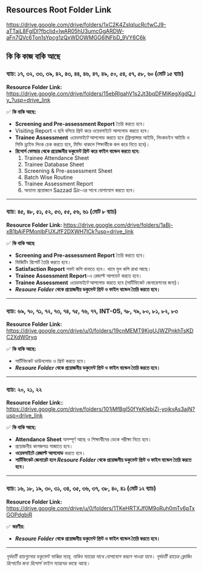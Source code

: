 ## **Resources Root Folder Link**

https://drive.google.com/drive/folders/1xC2K4ZsIqIucRcfwCJ9-aTTajL8FglDl?fbclid=IwAR05hU3umcGgARDW-aFn7QVc6Ton1sYpcg1zQxWDOWMGG6lNFbD_9VY6C6k

## কি কি কাজ বাকি আছে

### ব্যাচ: ১৭, ৩২, ৩৩, ৩৯, ৪২, ৪৩, ৪৪, ৪৬, ৪৭, ৪৯, ৫০, ৫৪, ৫৭, ৫৮, ৬০ (মোট ১৫ ব্যাচ)

**Resource Folder Link:** https://drive.google.com/drive/folders/15ebRlgahV1s2Jt3bqDFMiKegXgdQ_Iy_?usp=drive_link

✅ **কি বাকি আছে:**

- **Screening and Pre-assessment Report** তৈরি করতে হবে।
- Visiting Report এ ছবি বসিয়ে প্রিন্ট করে ওয়েবসাইটে আপলোড করতে হবে। 
- **Trainee Assessment** _ওয়েবসাইটে_ আপলোড করতে হবে (ফ্রিল্যান্সার আইডি, লিংকডইন আইডি ও সিভি ড্রাইভ লিংক চেক করতে হবে, মিসিং থাকলে শিক্ষার্থীকে কল করে নিতে হবে)।
- **রিসোর্স ফোল্ডার থেকে প্রয়োজনীয় ডকুমেন্ট প্রিন্ট করে ফাইল বান্ডেল করতে হবে:**
  1. Trainee Attendance Sheet
  2. Trainee Database Sheet
  3. Screening & Pre-assessment Sheet
  4. Batch Wise Routine
  5. Trainee Assessment Report
  6. অন্যান্য প্রয়োজনে Sazzad Sir-এর সাথে যোগাযোগ করতে হবে।

---

### ব্যাচ: ৪৫, ৪৮, ৫১, ৫২, ৫৩, ৫৫, ৫৬, ৬১ (মোট ৮ ব্যাচ)

**Resource Folder Link:** https://drive.google.com/drive/folders/1aBj-xB1bAjFPMonIbFUXJfF2DXWH7ICk?usp=drive_link

✅ **কি বাকি আছে**

- **Screening and Pre-assessment Report** তৈরি করতে হবে।
- ভিজিটিং রিপোর্ট তৈরি করতে হবে। 
- **Satisfaction Report** সফট কপি বানাতে হবে। খামে মুল কপি রাখা আছে।
- **Trainee Assessment Report**-এ রেজাল্ট আপডেট করতে হবে।
- **Trainee Assessment** _ওয়েবসাইটে_ আপলোড করতে হবে (সার্টিফিকেট জেনারেশনের জন্য)।
- **_Resoure Folder_ থেকে প্রয়োজনীয় ডকুমেন্ট প্রিন্ট ও ফাইল বান্ডেল তৈরি করতে হবে।**

---

### ব্যাচ: ৬৯, ৭০, ৭১, ৭২, ৭৩, ৭৪, ৭৫, ৭৬, ৭৭, INT-05, ৭৮, ৭৯, ৮০, ৮১, ৮২, ৮৩

**Resource Folder Link:** https://drive.google.com/drive/u/0/folders/19cnMEMT9KjqUJWZPnkhTsKDC2XdW0ryq

✅ **কি বাকি আছে:**

- সার্টিফিকেট ডাউনলোড ও প্রিন্ট করতে হবে।
- **_Resoure Folder_ থেকে প্রয়োজনীয় ডকুমেন্ট প্রিন্ট ও ফাইল বান্ডেল তৈরি করতে হবে।**

---

### ব্যাচ: ২০, ২১, ২২

**Resource Folder Link:**: https://drive.google.com/drive/folders/101jMfBgl50fYeKIebiZj-yojkvAs3ajN?usp=drive_link

✅ **কি বাকি আছে:**

- **Attendance Sheet** অসম্পূর্ণ আছে ও শিক্ষার্থীদের ডেকে পরীক্ষা নিতে হবে।
- প্রয়োজনীয় কাগজপত্র সাজাতে হবে।
- **ওয়েবসাইটে রেজাল্ট আপলোড** করতে হবে।
- **সার্টিফিকেট জেনারেট হলে _Resoure Folder_ থেকে প্রয়োজনীয় ডকুমেন্ট প্রিন্ট ও ফাইল বান্ডেল তৈরি করতে হবে।**

---

### ব্যাচ: ১৬, ১৮, ১৯, ৩০, ৩১, ৩৪, ৩৫, ৩৬, ৩৭, ৩৮, ৪০, ৪১ (মোট ১২ ব্যাচ)

**Resource Folder Link:** https://drive.google.com/drive/u/0/folders/1TKeHRTXJf0M9oRuh0mTv6pTxGOPdgbjR

✅ **করণীয়:**

- **_Resoure Folder_ থেকে প্রয়োজনীয় ডকুমেন্ট প্রিন্ট ও ফাইল বান্ডেল তৈরি করতে হবে।**

---

_পূর্ববর্তী ব্যাচগুলোর ডকুমেন্ট সাব্বির স্যার, নাকিব স্যারের সাথে যোগাযোগ করলে পাওয়া যাবে। পূর্ববর্তী ব্যাচের ক্লোজিং রিপোর্টের জন্য রিসোর্স ফাইল স্যারদের কাছে আছে।_
